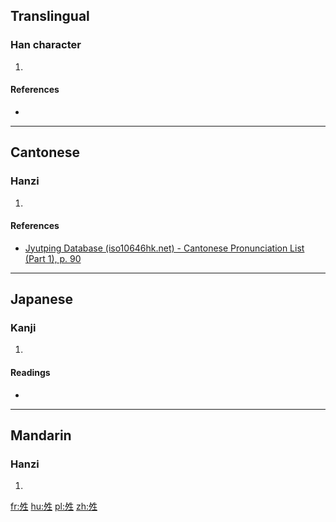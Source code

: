 ==Translingual==

===Han character===
{{Han char|rn=36|rad=夕|as=05|sn=8|four=|canj=NIHQM|ids=⿰夕生}}

# {{defn|Han|sort=夕05}}

====References====
* {{Han ref|kx=0247.010|dkj=05765|dj=0491.020|hdz=20863.060|uh=591D|ud=22813}}

----

==Cantonese==

===Hanzi===
{{yue-hanzi|jyut=[[cing4]], [[ceng4]]|y=ching4, cheng4}}

# {{defn|lang=yue|sort=夕05}}

====References====
* [http://www.iso10646hk.net/jp/document/download.jsp Jyutping Database (iso10646hk.net) - Cantonese Pronunciation List (Part 1), p. 90]

----

==Japanese==

===Kanji===
{{ja-kanji|grade=|rs=夕05}}

# {{defn|lang=ja|sort=夕05}}

====Readings====
* {{ja-readings|on=[[せい]] (sei), [[じょう]] (jō), [[そう]] (sō), [[しょう]] (shō)|kun=[[はれる]] (hareru)}}

----

==Mandarin==

===Hanzi===
{{cmn-hanzi|pin=[[qíng]] ([[qing2]])|wg=ch'ing<sup>2</sup>}}

# {{defn|lang=cmn|sort=夕05}}

[[fr:夝]]
[[hu:夝]]
[[pl:夝]]
[[zh:夝]]